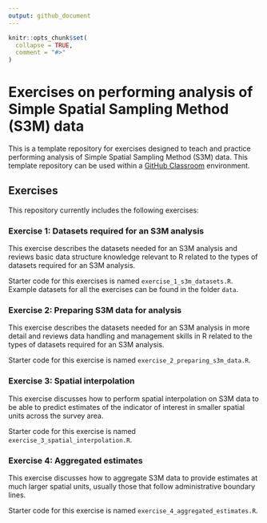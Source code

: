 ```yaml
---
output: github_document
---
```


<!-- README.md is generated from README.Rmd. Please edit that file -->

```r
knitr::opts_chunk$set(
  collapse = TRUE,
  comment = "#>"
)
```

# Exercises on performing analysis of Simple Spatial Sampling Method (S3M) data

<!-- badges: start -->
<!-- badges: end -->

This is a template repository for exercises designed to teach and practice performing analysis of Simple Spatial Sampling Method (S3M) data. This template repository can be used within a [GitHub Classroom](https://classroom.github.com) environment.

## Exercises

This repository currently includes the following exercises:

### Exercise 1: Datasets required for an S3M analysis

This exercise describes the datasets needed for an S3M analysis and reviews basic data structure knowledge relevant to R related to the types of datasets required for an S3M analysis.

Starter code for this exercises is named `exercise_1_s3m_datasets.R`. Example datasets for all the exercises can be found in the folder `data`.

### Exercise 2: Preparing S3M data for analysis

This exercise describes the datasets needed for an S3M analysis in more detail and reviews data handling and management skills in R related to the types of datasets required for an S3M analysis.

Starter code for this exercise is named `exercise_2_preparing_s3m_data.R`.

### Exercise 3: Spatial interpolation

This exercise discusses how to perform spatial interpolation on S3M data to be able to predict estimates of the indicator of interest in smaller spatial units across the survey area.

Starter code for this exercise is named `exercise_3_spatial_interpolation.R`.

### Exercise 4: Aggregated estimates

This exercise discusses how to aggregate S3M data to provide estimates at much larger spatial units, usually those that follow administrative boundary lines.

Starter code for this exercise is named `exercise_4_aggregated_estimates.R`.

